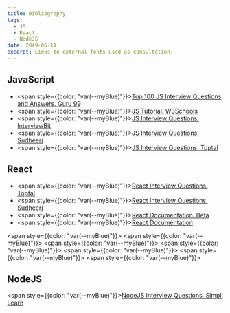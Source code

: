 ```yaml
---
title: Bibliography
tags:
  - JS
  - React
  - NodeJS
date: 2049-06-11
excerpt: Links to external fonts used as consultation. 
---
```


## JavaScript
- <span style={{color: "var(--myBlue)"}}>[Top 100 JS Interview Questions and Answers. Guru 99](https://www.guru99.com/javascript-interview-questions-answers.html)</span>
- <span style={{color: "var(--myBlue)"}}>[JS Tutorial. W3Schools](https://www.w3schools.com/js/)</span>
- <span style={{color: "var(--myBlue)"}}>[JS Interview Questions. InterviewBit](https://www.interviewbit.com/javascript-interview-questions/)</span>
- <span style={{color: "var(--myBlue)"}}>[JS Interview Questions. Sudheerj](https://github.com/sudheerj/javascript-interview-questions)</span>
- <span style={{color: "var(--myBlue)"}}>[JS Interview Questions. Toptal](https://www.toptal.com/javascript/interview-questions)</span>


## React

- <span style={{color: "var(--myBlue)"}}>[React Interview Questions. Toptal](https://www.toptal.com/react/interview-questions)</span> 
- <span style={{color: "var(--myBlue)"}}>[React Interview Questions. Sudheerj](https://github.com/sudheerj/reactjs-interview-questions)</span>
- <span style={{color: "var(--myBlue)"}}>[React Documentation. Beta](https://beta.reactjs.org/)</span>
- <span style={{color: "var(--myBlue)"}}>[React Documentation](https://reactjs.org/)</span>

<span style={{color: "var(--myBlue)"}}>[]()</span>
<span style={{color: "var(--myBlue)"}}>[]()</span>
<span style={{color: "var(--myBlue)"}}>[]()</span>
<span style={{color: "var(--myBlue)"}}>[]()</span>
<span style={{color: "var(--myBlue)"}}>[]()</span>
<span style={{color: "var(--myBlue)"}}>[]()</span>
<span style={{color: "var(--myBlue)"}}>[]()</span>


## NodeJS 

<span style={{color: "var(--myBlue)"}}>[NodeJS Interview Questions. Simpli Learn](https://www.simplilearn.com/tutorials/nodejs-tutorial/nodejs-interview-questions)</span>



